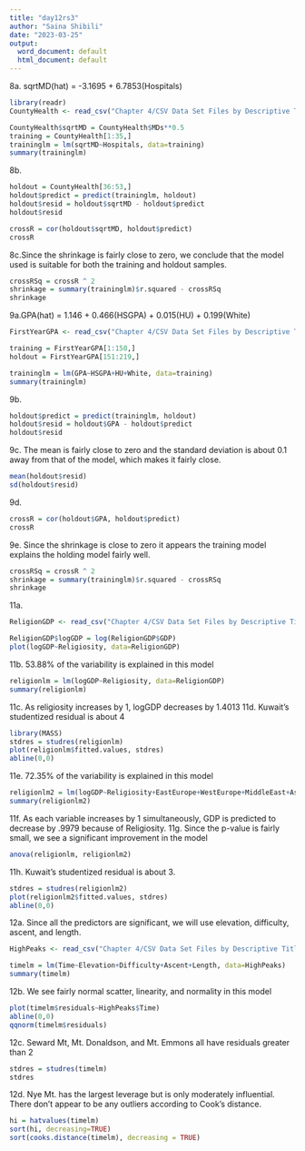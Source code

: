 ```yaml
---
title: "day12rs3"
author: "Saina Shibili"
date: "2023-03-25"
output:
  word_document: default
  html_document: default
---
```


8a. sqrtMD(hat) = -3.1695 + 6.7853(Hospitals)
``` r
library(readr)
CountyHealth <- read_csv("Chapter 4/CSV Data Set Files by Descriptive Title - Chapter 4/CountyHealth.csv")

CountyHealth$sqrtMD = CountyHealth$MDs**0.5
training = CountyHealth[1:35,]
traininglm = lm(sqrtMD~Hospitals, data=training)
summary(traininglm)
```
8b.
``` r
holdout = CountyHealth[36:53,]
holdout$predict = predict(traininglm, holdout)
holdout$resid = holdout$sqrtMD - holdout$predict
holdout$resid

crossR = cor(holdout$sqrtMD, holdout$predict)
crossR
```
8c.Since the shrinkage is fairly close to zero, we conclude that the model used is suitable for both the training and holdout samples.
``` r
crossRSq = crossR ^ 2
shrinkage = summary(traininglm)$r.squared - crossRSq
shrinkage
```

9a.GPA(hat) = 1.146 + 0.466(HSGPA) + 0.015(HU) + 0.199(White)
``` r
FirstYearGPA <- read_csv("Chapter 4/CSV Data Set Files by Descriptive Title - Chapter 4/FirstYearGPA.csv")

training = FirstYearGPA[1:150,]
holdout = FirstYearGPA[151:219,]

traininglm = lm(GPA~HSGPA+HU+White, data=training)
summary(traininglm)
```
9b. 
``` r
holdout$predict = predict(traininglm, holdout)
holdout$resid = holdout$GPA - holdout$predict
holdout$resid
```
9c. The mean is fairly close to zero and the standard deviation is about 0.1 away from that of the model, which makes it fairly close.
``` r
mean(holdout$resid)
sd(holdout$resid)
```
9d. 
``` r
crossR = cor(holdout$GPA, holdout$predict)
crossR
```
9e. Since the shrinkage is close to zero it appears the training model explains the holding model fairly well.
``` r
crossRSq = crossR ^ 2
shrinkage = summary(traininglm)$r.squared - crossRSq
shrinkage
```

11a.
``` r
ReligionGDP <- read_csv("Chapter 4/CSV Data Set Files by Descriptive Title - Chapter 4/ReligionGDP.csv")

ReligionGDP$logGDP = log(ReligionGDP$GDP)
plot(logGDP~Religiosity, data=ReligionGDP)
```
11b. 53.88% of the variability is explained in this model
``` r
religionlm = lm(logGDP~Religiosity, data=ReligionGDP)
summary(religionlm)
```
11c. As religiosity increases by 1, logGDP decreases by 1.4013
11d. Kuwait's studentized residual is about 4
``` r
library(MASS)
stdres = studres(religionlm)
plot(religionlm$fitted.values, stdres)
abline(0,0)
```
11e. 72.35% of the variability is explained in this model
``` r
religionlm2 = lm(logGDP~Religiosity+EastEurope+WestEurope+MiddleEast+Asia+Americas, data=ReligionGDP)
summary(religionlm2)
```
11f. As each variable increases by 1 simultaneously, GDP is predicted to decrease by .9979 because of Religiosity.
11g. Since the p-value is fairly small, we see a significant improvement in the model 
``` r
anova(religionlm, religionlm2)
```
11h. Kuwait's studentized residual is about 3.
``` r
stdres = studres(religionlm2)
plot(religionlm2$fitted.values, stdres)
abline(0,0)
```

12a. Since all the predictors are significant, we will use elevation, difficulty, ascent, and length.
``` r
HighPeaks <- read_csv("Chapter 4/CSV Data Set Files by Descriptive Title - Chapter 4/HighPeaks.csv")

timelm = lm(Time~Elevation+Difficulty+Ascent+Length, data=HighPeaks)
summary(timelm)
```
12b. We see fairly normal scatter, linearity, and normality in this model
``` r
plot(timelm$residuals~HighPeaks$Time)
abline(0,0)
qqnorm(timelm$residuals)
```
12c. Seward Mt, Mt. Donaldson, and Mt. Emmons all have residuals greater than 2
``` r
stdres = studres(timelm)
stdres
```
12d. Nye Mt. has the largest leverage but is only moderately influential. There don't appear to be any outliers according to Cook's distance.
``` r
hi = hatvalues(timelm)
sort(hi, decreasing=TRUE)
sort(cooks.distance(timelm), decreasing = TRUE)
```